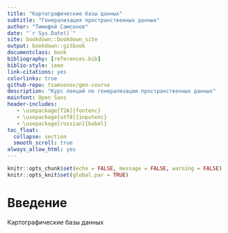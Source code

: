 ```yaml
--- 
title: "Картографические базы данных"
subtitle: "Генерализация пространственных данных"
author: "Тимофей Самсонов"
date: "`r Sys.Date()`"
site: bookdown::bookdown_site
output: bookdown::gitbook
documentclass: book
bibliography: [references.bib]
biblio-style: ieee
link-citations: yes
colorlinks: true
github-repo: tsamsonov/gen-course
description: "Курс лекций по генерализации пространственных данных"
mainfont: Open Sans
header-includes:
   - \usepackage[T2A]{fontenc}
   - \usepackage[utf8]{inputenc}
   - \usepackage[russian]{babel}
toc_float:
  collapse: section
  smooth_scroll: true
always_allow_html: yes
---
```


```r
knitr::opts_chunk$set(echo = FALSE, message = FALSE, warning = FALSE)
knitr::opts_knit$set(global.par = TRUE)
```

# Введение {-}

Картографические базы данных
